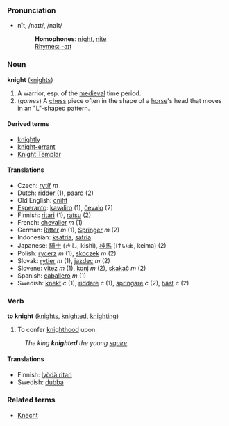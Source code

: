 ===Pronunciation===
*nīt, /naɪt/, /naIt/
*:'''Homophones''': [[night]], [[nite]]
*:[[Rhymes:English:-aɪt|Rhymes: -aɪt]]

===Noun===
'''knight''' ([[knights]])

# A warrior, esp. of the [[medieval]] time period.
# (''games'') A [[chess]] piece often in the shape of a [[horse]]'s head that moves in an "L"-shaped pattern.

====Derived terms====
*[[knightly]]
*[[knight-errant]]
*[[Knight Templar]]

====Translations====
*Czech: [[rytíř]] <i>m</i> 
*Dutch: [[ridder]] (1), [[paard]] (2)
*Old English: [[cniht]]
*[[Esperanto]]: [[kavaliro]] (1), [[ĉevalo]] (2)
*Finnish: [[ritari]] (1), [[ratsu]] (2)
*French: [[chevalier]] ''m'' (1)
*German: [[Ritter]] ''m'' (1), [[Springer]] ''m'' (2)
*Indonesian: [[ksatria]], [[satria]]
*Japanese: [[騎士]] (きし, kishi), [[桂馬]] (けいま, keima) (2)
*Polish: [[rycerz]] ''m'' (1), [[skoczek]] ''m'' (2)
*Slovak: [[rytier]] ''m'' (1), [[jazdec]] ''m'' (2)
*Slovene: [[vitez]] ''m'' (1), [[konj]] ''m'' (2), [[skakač]] ''m'' (2)
*Spanish: [[caballero]] ''m'' (1)
*Swedish: [[knekt]] ''c'' (1), [[riddare]] ''c'' (1), [[springare]] ''c'' (2), [[häst]] ''c'' (2)

===Verb===
'''to knight''' ([[knights]], [[knighted]], [[knighting]])

# To confer [[knighthood]] upon.
:''The king '''knighted''' the young [[squire]]''.

====Translations====
*Finnish: [[lyödä ritari]]
*Swedish: [[dubba]]

===Related terms===
*[[Knecht]]